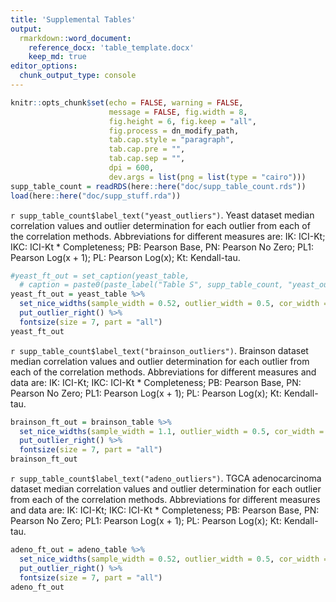 ```yaml
---
title: 'Supplemental Tables'
output: 
  rmarkdown::word_document:
    reference_docx: 'table_template.docx'
    keep_md: true
editor_options: 
  chunk_output_type: console
---
```


```r
knitr::opts_chunk$set(echo = FALSE, warning = FALSE, 
                      message = FALSE, fig.width = 8, 
                      fig.height = 6, fig.keep = "all",
                      fig.process = dn_modify_path,
                      tab.cap.style = "paragraph",
                      tab.cap.pre = "",
                      tab.cap.sep = "",
                      dpi = 600,
                      dev.args = list(png = list(type = "cairo")))
supp_table_count = readRDS(here::here("doc/supp_table_count.rds"))
load(here::here("doc/supp_stuff.rda"))
```

`r supp_table_count$label_text("yeast_outliers")`.
Yeast dataset median correlation values and outlier determination for each outlier from each of the correlation methods.
Abbreviations for different measures are: IK: ICI-Kt; IKC: ICI-Kt * Completeness; PB: Pearson Base, PN: Pearson No Zero; PL1: Pearson Log(x + 1); PL: Pearson Log(x); Kt: Kendall-tau.

```r
#yeast_ft_out = set_caption(yeast_table,
  # caption = paste0(paste_label("Table S", supp_table_count, "yeast_outliers"), ". Yeast dataset median correlation values and outlier determination for each outlier from each of the correlation methods."), style = "paragraph")
yeast_ft_out = yeast_table %>%
  set_nice_widths(sample_width = 0.52, outlier_width = 0.5, cor_width = 0.7) %>%
  put_outlier_right() %>%
  fontsize(size = 7, part = "all")
yeast_ft_out
```


`r supp_table_count$label_text("brainson_outliers")`.
Brainson dataset median correlation values and outlier determination for each outlier from each of the correlation methods.
Abbreviations for different measures and data are: IK: ICI-Kt; IKC: ICI-Kt * Completeness; PB: Pearson Base, PN: Pearson No Zero; PL1: Pearson Log(x + 1); PL: Pearson Log(x); Kt: Kendall-tau.

```r
brainson_ft_out = brainson_table %>%
  set_nice_widths(sample_width = 1.1, outlier_width = 0.5, cor_width = 0.7) %>%
  put_outlier_right() %>%
  fontsize(size = 7, part = "all")
brainson_ft_out
```


`r supp_table_count$label_text("adeno_outliers")`.
TGCA adenocarcinoma dataset median correlation values and outlier determination for each outlier from each of the correlation methods.
Abbreviations for different measures and data are: IK: ICI-Kt; IKC: ICI-Kt * Completeness; PB: Pearson Base, PN: Pearson No Zero; PL1: Pearson Log(x + 1); PL: Pearson Log(x); Kt: Kendall-tau.

```r
adeno_ft_out = adeno_table %>%
  set_nice_widths(sample_width = 0.52, outlier_width = 0.5, cor_width = 0.7) %>%
  put_outlier_right() %>%
  fontsize(size = 7, part = "all")
adeno_ft_out
```
